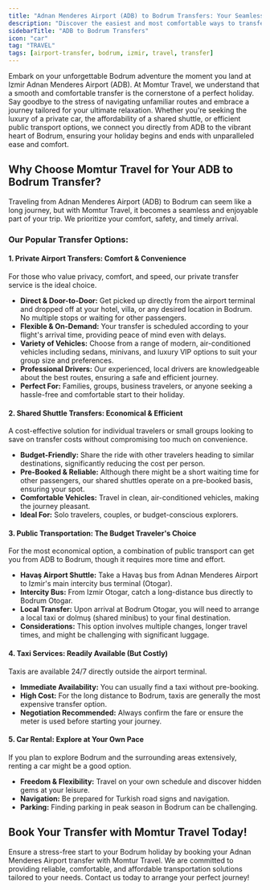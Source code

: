 ```yaml
---
title: "Adnan Menderes Airport (ADB) to Bodrum Transfers: Your Seamless Journey Starts Here"
description: "Discover the easiest and most comfortable ways to transfer from Izmir Adnan Menderes Airport (ADB) to your destination in Bodrum with Momtur Travel. Say goodbye to travel stress and hello to a smooth start to your holiday."
sidebarTitle: "ADB to Bodrum Transfers"
icon: "car"
tag: "TRAVEL"
tags: [airport-transfer, bodrum, izmir, travel, transfer]
---
```


Embark on your unforgettable Bodrum adventure the moment you land at Izmir Adnan Menderes Airport (ADB). At Momtur Travel, we understand that a smooth and comfortable transfer is the cornerstone of a perfect holiday. Say goodbye to the stress of navigating unfamiliar routes and embrace a journey tailored for your ultimate relaxation. Whether you're seeking the luxury of a private car, the affordability of a shared shuttle, or efficient public transport options, we connect you directly from ADB to the vibrant heart of Bodrum, ensuring your holiday begins and ends with unparalleled ease and comfort.

## Why Choose Momtur Travel for Your ADB to Bodrum Transfer?

Traveling from Adnan Menderes Airport (ADB) to Bodrum can seem like a long journey, but with Momtur Travel, it becomes a seamless and enjoyable part of your trip. We prioritize your comfort, safety, and timely arrival.

### Our Popular Transfer Options:

#### 1. Private Airport Transfers: Comfort & Convenience

For those who value privacy, comfort, and speed, our private transfer service is the ideal choice.
*   **Direct & Door-to-Door:** Get picked up directly from the airport terminal and dropped off at your hotel, villa, or any desired location in Bodrum. No multiple stops or waiting for other passengers.
*   **Flexible & On-Demand:** Your transfer is scheduled according to your flight's arrival time, providing peace of mind even with delays.
*   **Variety of Vehicles:** Choose from a range of modern, air-conditioned vehicles including sedans, minivans, and luxury VIP options to suit your group size and preferences.
*   **Professional Drivers:** Our experienced, local drivers are knowledgeable about the best routes, ensuring a safe and efficient journey.
*   **Perfect For:** Families, groups, business travelers, or anyone seeking a hassle-free and comfortable start to their holiday.

#### 2. Shared Shuttle Transfers: Economical & Efficient

A cost-effective solution for individual travelers or small groups looking to save on transfer costs without compromising too much on convenience.
*   **Budget-Friendly:** Share the ride with other travelers heading to similar destinations, significantly reducing the cost per person.
*   **Pre-Booked & Reliable:** Although there might be a short waiting time for other passengers, our shared shuttles operate on a pre-booked basis, ensuring your spot.
*   **Comfortable Vehicles:** Travel in clean, air-conditioned vehicles, making the journey pleasant.
*   **Ideal For:** Solo travelers, couples, or budget-conscious explorers.

#### 3. Public Transportation: The Budget Traveler's Choice

For the most economical option, a combination of public transport can get you from ADB to Bodrum, though it requires more time and effort.
*   **Havaş Airport Shuttle:** Take a Havaş bus from Adnan Menderes Airport to Izmir's main intercity bus terminal (Otogar).
*   **Intercity Bus:** From Izmir Otogar, catch a long-distance bus directly to Bodrum Otogar.
*   **Local Transfer:** Upon arrival at Bodrum Otogar, you will need to arrange a local taxi or dolmuş (shared minibus) to your final destination.
*   **Considerations:** This option involves multiple changes, longer travel times, and might be challenging with significant luggage.

#### 4. Taxi Services: Readily Available (But Costly)

Taxis are available 24/7 directly outside the airport terminal.
*   **Immediate Availability:** You can usually find a taxi without pre-booking.
*   **High Cost:** For the long distance to Bodrum, taxis are generally the most expensive transfer option.
*   **Negotiation Recommended:** Always confirm the fare or ensure the meter is used before starting your journey.

#### 5. Car Rental: Explore at Your Own Pace

If you plan to explore Bodrum and the surrounding areas extensively, renting a car might be a good option.
*   **Freedom & Flexibility:** Travel on your own schedule and discover hidden gems at your leisure.
*   **Navigation:** Be prepared for Turkish road signs and navigation.
*   **Parking:** Finding parking in peak season in Bodrum can be challenging.

## Book Your Transfer with Momtur Travel Today!

Ensure a stress-free start to your Bodrum holiday by booking your Adnan Menderes Airport transfer with Momtur Travel. We are committed to providing reliable, comfortable, and affordable transportation solutions tailored to your needs. Contact us today to arrange your perfect journey!